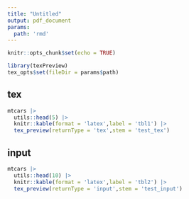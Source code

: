 ```yaml
---
title: "Untitled"
output: pdf_document
params:
  path: 'rmd'
---
```


```r
knitr::opts_chunk$set(echo = TRUE)
```

```r
library(texPreview)
tex_opts$set(fileDir = params$path)
```

## tex

```r
mtcars |>
  utils::head(5) |>
  knitr::kable(format = 'latex',label = 'tbl1') |>
  tex_preview(returnType = 'tex',stem = 'test_tex')
```

## input

```r
mtcars |>
  utils::head(10) |>
  knitr::kable(format = 'latex',label = 'tbl2') |>
  tex_preview(returnType = 'input',stem = 'test_input')
```
